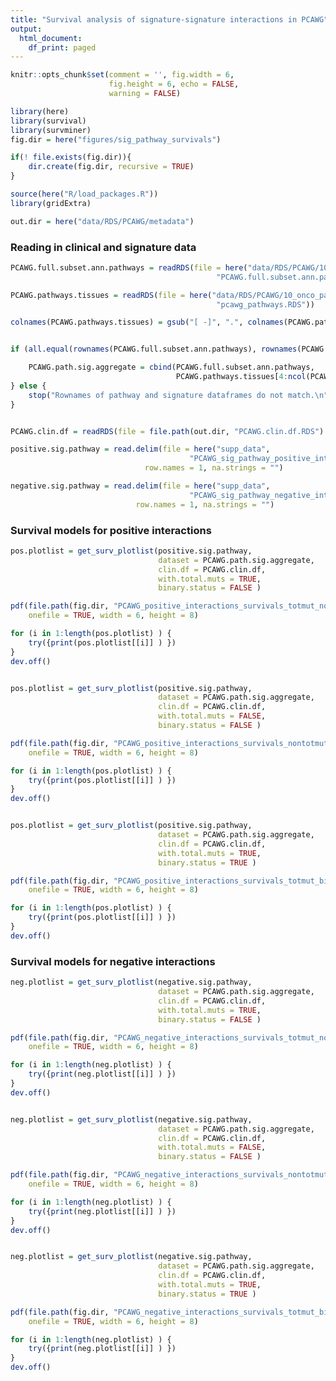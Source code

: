 ```yaml
---
title: "Survival analysis of signature-signature interactions in PCAWG"
output: 
  html_document:
    df_print: paged
---
```


```r
knitr::opts_chunk$set(comment = '', fig.width = 6, 
                      fig.height = 6, echo = FALSE, 
                      warning = FALSE)
```

```r
library(here)
library(survival)
library(survminer)
fig.dir = here("figures/sig_pathway_survivals")

if(! file.exists(fig.dir)){
    dir.create(fig.dir, recursive = TRUE)
}

source(here("R/load_packages.R"))
library(gridExtra)

out.dir = here("data/RDS/PCAWG/metadata")

```

### Reading in clinical and signature data

```r
PCAWG.full.subset.ann.pathways = readRDS(file = here("data/RDS/PCAWG/10_onco_pathways",
                                              "PCAWG.full.subset.ann.pathways.RDS"))

PCAWG.pathways.tissues = readRDS(file = here("data/RDS/PCAWG/10_onco_pathways",
                                              "pcawg_pathways.RDS"))

colnames(PCAWG.pathways.tissues) = gsub("[ -]", ".", colnames(PCAWG.pathways.tissues))


if (all.equal(rownames(PCAWG.full.subset.ann.pathways), rownames(PCAWG.pathways.tissues))) {

    PCAWG.path.sig.aggregate = cbind(PCAWG.full.subset.ann.pathways, 
                                     PCAWG.pathways.tissues[4:ncol(PCAWG.pathways.tissues)])
} else {
    stop("Rownames of pathway and signature dataframes do not match.\n")
}


PCAWG.clin.df = readRDS(file = file.path(out.dir, "PCAWG.clin.df.RDS") )

positive.sig.pathway = read.delim(file = here("supp_data", 
                                        "PCAWG_sig_pathway_positive_interaction_tissue_summaries.tsv"),
                              row.names = 1, na.strings = "")

negative.sig.pathway = read.delim(file = here("supp_data", 
                                        "PCAWG_sig_pathway_negative_interaction_tissue_summaries.tsv"),
                            row.names = 1, na.strings = "")
```


### Survival models for positive interactions

```r
pos.plotlist = get_surv_plotlist(positive.sig.pathway, 
                                 dataset = PCAWG.path.sig.aggregate,
                                 clin.df = PCAWG.clin.df,
                                 with.total.muts = TRUE, 
                                 binary.status = FALSE )

pdf(file.path(fig.dir, "PCAWG_positive_interactions_survivals_totmut_nonbinary.pdf"),
    onefile = TRUE, width = 6, height = 8)

for (i in 1:length(pos.plotlist) ) {
    try({print(pos.plotlist[[i]] ) })
}
dev.off()


pos.plotlist = get_surv_plotlist(positive.sig.pathway, 
                                 dataset = PCAWG.path.sig.aggregate,
                                 clin.df = PCAWG.clin.df,
                                 with.total.muts = FALSE, 
                                 binary.status = FALSE )

pdf(file.path(fig.dir, "PCAWG_positive_interactions_survivals_nontotmut_nonbinary.pdf"),
    onefile = TRUE, width = 6, height = 8)

for (i in 1:length(pos.plotlist) ) {
    try({print(pos.plotlist[[i]] ) })
}
dev.off()


pos.plotlist = get_surv_plotlist(positive.sig.pathway, 
                                 dataset = PCAWG.path.sig.aggregate,
                                 clin.df = PCAWG.clin.df,
                                 with.total.muts = TRUE, 
                                 binary.status = TRUE )

pdf(file.path(fig.dir, "PCAWG_positive_interactions_survivals_totmut_binary.pdf"),
    onefile = TRUE, width = 6, height = 8)

for (i in 1:length(pos.plotlist) ) {
    try({print(pos.plotlist[[i]] ) })
}
dev.off()
```

### Survival models for negative interactions

```r
neg.plotlist = get_surv_plotlist(negative.sig.pathway, 
                                 dataset = PCAWG.path.sig.aggregate,
                                 clin.df = PCAWG.clin.df,
                                 with.total.muts = TRUE, 
                                 binary.status = FALSE )

pdf(file.path(fig.dir, "PCAWG_negative_interactions_survivals_totmut_nonbinary.pdf"),
    onefile = TRUE, width = 6, height = 8)

for (i in 1:length(neg.plotlist) ) {
    try({print(neg.plotlist[[i]] ) })
}
dev.off()


neg.plotlist = get_surv_plotlist(negative.sig.pathway, 
                                 dataset = PCAWG.path.sig.aggregate,
                                 clin.df = PCAWG.clin.df,
                                 with.total.muts = FALSE, 
                                 binary.status = FALSE )

pdf(file.path(fig.dir, "PCAWG_negative_interactions_survivals_nontotmut_nonbinary.pdf"),
    onefile = TRUE, width = 6, height = 8)

for (i in 1:length(neg.plotlist) ) {
    try({print(neg.plotlist[[i]] ) })
}
dev.off()


neg.plotlist = get_surv_plotlist(negative.sig.pathway, 
                                 dataset = PCAWG.path.sig.aggregate,
                                 clin.df = PCAWG.clin.df,
                                 with.total.muts = TRUE, 
                                 binary.status = TRUE )

pdf(file.path(fig.dir, "PCAWG_negative_interactions_survivals_totmut_binary.pdf"),
    onefile = TRUE, width = 6, height = 8)

for (i in 1:length(neg.plotlist) ) {
    try({print(neg.plotlist[[i]] ) })
}
dev.off()
```
